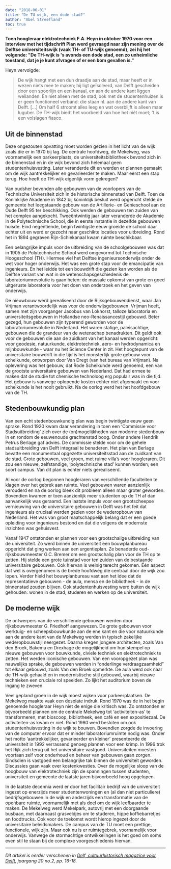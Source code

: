 ```yaml
---
date: "2018-06-01"
title: "De TU-wijk, een dode stad?"
author: "Abel Streefland"
toc: true
---
```


**Toen hoogleraar elektrotechniek F.A. Heyn in oktober 1970 voor een interview met het tijdschrift Plan werd gevraagd naar zijn mening over de Delftse universiteitswijk (vaak TH- of TU-wijk genoemd), zei hij het volgende: "De TH-wijk is 's avonds een dode stad, een zo unheimliche toestand, dat je je kunt afvragen of er een bom gevallen is."**

Heyn vervolgde:

> De wijk hangt met een dun draadje aan de stad, maar heeft er in wezen niets mee te maken; hij ligt geïsoleerd, van Delft gescheiden door een spoorlijn en een kanaal, en aan de andere kant liggen weilanden. En niet alleen met de stad, ook met de studentenhuizen is er geen functioneel verband: die staan nl. aan de andere kant van Delft. […] Om half 6 stroomt alles leeg en wat overblijft is alleen maar luguber. De TH-wijk biedt het voorbeeld van hoe het niét moet; 't is een volslagen fiasco.

## Uit de binnenstad

Deze ongezouten opvatting moet worden gezien in het licht van de wijk zoals die er in 1970 bij lag. De centrale hoofdweg, de Mekelweg, was voornamelijk een parkeerplaats, de universiteitsbibliotheek bevond zich in de binnenstad en in de wijk bevond zich helemaal geen studentenhuisvesting. Later veranderde dit en werden er plannen gemaakt om de wijk aantrekkelijker en gevarieerder te maken. Maar eerst een stap terug. Hoe heeft de TH-wijk eigenlijk vorm gekregen?

Van oudsher bevonden alle gebouwen van de voorlopers van de Technische Universiteit zich in de historische binnenstad van Delft. Toen de Koninklijke Akademie in 1842 bij koninklijk besluit werd opgericht stelde de gemeente het leegstaande gebouw van de Artillerie- en Genieschool aan de Oude Delft 95 ter beschikking. Ook werden de gebouwen ten zuiden van het complex aangekocht. Tweeëntwintig jaar later veranderde de Akademie in de Polytechnische School, die in eerste instantie in dezelfde gebouwen huisde. Eind negentiende, begin twintigste eeuw groeide de school daar echter uit en werd er gezocht naar geschikte locaties voor uitbreiding. Rond het in 1894 gegraven Rijn-Schiekanaal kwam ruimte beschikbaar.

Een belangrijke impuls voor de uitbreiding van de schoolgebouwen was dat in 1905 de Polytechnische School werd omgevormd tot Technische Hoogeschool (TH). Hiermee viel het Delftse ingenieursonderwijs onder de wet voor hoger onderwijs. Het was een grote stap voor de emancipatie van ingenieurs. En het leidde tot een bouwdrift die gezien kan worden als de Delftse variant van wat in de wetenschapsgeschiedenis de laboratoriumrevolutie is gaan heten: de massale opkomst van grote en goed uitgeruste laboratoria voor het doen van onderzoek en het geven van onderwijs.

De nieuwbouw werd gerealiseerd door de Rijksgebouwendienst, waar Jan Vrijman verantwoordelijk was voor de onderwijsgebouwen. Vrijman heeft, samen met zijn voorganger Jacobus van Lokhorst, talloze laboratoria en universiteitsgebouwen in Hollandse neo-Renaissancestijl gebouwd. Beter gezegd, hun gebouwen zijn typerend geworden voor de laboratoriumrevolutie in Nederland. Het waren statige, paleisachtige, gebouwen die de grandeur van de wetenschap benadrukten. Dit geldt ook voor de gebouwen die aan de zuidkant van het kanaal werden opgericht: voor geodesie, natuurkunde, elektrotechniek, aero- en hydrodynamica en mijnbouwkunde - waar nu het Science Center in zit. Het hoogtepunt van de universitaire bouwdrift in die tijd is het monsterlijk grote gebouw voor scheikunde, ontworpen door Van Dregt (van het bureau van Vrijman). Na oplevering was het gebouw, dat Rode Scheikunde werd genoemd, een van de grootste universitaire gebouwen van Nederland. Dat had ermee te maken dat de studie tot chemische technoloog erg populair was in die tijd. Het gebouw is vanwege oplopende kosten echter niet afgemaakt en voor scheikunde is het nooit gebruikt. Na de oorlog werd het het hoofdgebouw van de TH.

## Stedenbouwkundig plan

Van een echt stedenbouwkundig plan was begin twintigste eeuw geen sprake. Rond 1920 kwam daar verandering in toen een ‘Commissie voor Stadsuitbreiding’ zich over de (on)mogelijkheden van moderne stedenbouw in en rondom de eeuwenoude grachtenstad boog. Onder andere Hendrik Petrus Berlage gaf advies. De commissie stelde voor om de gehele stadsuitbreiding van Delft integraal te benaderen. Het plan van Berlage bevatte een monumentaal opgezette universiteitsstad aan de zuidkant van de stad. Grote gebouwen, veel groen, met ruime villa’s voor hoogleraren. Dit zou een nieuwe, zelfstandige, ‘polytechnische stad’ kunnen worden; een soort campus. Van dit plan is echter niets gerealiseerd.

Al voor de oorlog begonnen hoogleraren van verschillende faculteiten te klagen over het gebrek aan ruimte. Veel gebouwen waren aanzienlijk verouderd en na de oorlog bleek dit probleem alleen maar groter geworden. Bovendien kwamen er toen aanzienlijk meer studenten op de TH af dan aanvankelijk was geraamd. Een laatste impuls voor een grootscheepse vernieuwing van de universitaire gebouwen in Delft was het feit dat ingenieurs als cruciaal werden gezien voor de wederopbouw van Nederland. Het was van groot maatschappelijk belang dat er een goede opleiding voor ingenieurs bestond en dat die volgens de modernste inzichten was gehuisvest.

Vanaf 1947 ontstonden er plannen voor een grootschalige uitbreiding van de universiteit. Zo werd binnen de universiteit een bouwplanbureau opgericht dat ging werken aan een urgentieplan. Ze benaderde oud-rijksbouwmeester G.C. Bremer om een grootschalig plan voor de TH op te zetten. Hij stelde een grote tuinstad voor ten zuiden van de bestaande universitaire gebouwen. Ook hiervan is weinig terecht gekomen. Één aspect dat wel is overgenomen is de brede hoofdweg die centraal door de wijk zou lopen. Verder hield het bouwplanbureau vast aan het idee dat de representatieve gebouwen - de aula, mensa en de bibliotheek - in de binnenstad zouden blijven. Ook studentenhuisvesting werd buiten de wijk gehouden: wonen in de stad, studeren en werken op de universiteit.

## De moderne wijk

De ontwerpers van de verschillende gebouwen werden door rijksbouwmeester G. Friedhoff aangewezen. De grote gebouwen voor werktuig- en scheepsbouwkunde aan de ene kant en die voor natuurkunde aan de andere kant van de Mekelweg werden in typisch zakelijke wederopbouwstijl neergezet. Daarna kregen jongere architecten, zoals Van den Broek, Bakema en Drexhage de mogelijkheid om hun stempel op nieuwe gebouwen voor bouwkunde, civiele techniek en elektrotechniek te zetten. Het werden iconische gebouwen. Van een vooropgezet plan was nauwelijks sprake, de gebouwen werden in “onderlinge verdraagzaamheid” tot elkaar gebouwd, zoals Van den Broek opmerkte. De aula werd ook naar de TH-wijk gehaald en in modernistische stijl gebouwd, waarbij nieuwe technieken een cruciale rol speelden. Zo lijkt het auditorium boven de ingang te zweven.

Veel gepland groen in de wijk moest wijken voor parkeerplaatsen. De Mekelweg maakte vaak een desolate indruk. Rond 1970 was de in het begin genoemde hoogleraar Heyn niet de enige die kritisch was. Zo ontstonden er bijvoorbeeld plannen om de centrale Mekelweg tot ‘activiteiten-as’ te transformeren, met bioscoop, bibliotheek, een café en een expositiezaal. De activiteiten-as kwam er niet. Rond 1980 werd besloten om ook studentenhuisvesting in de wijk te bouwen. Bovendien zorgde de invoering van de computer ervoor dat er minder laboratoriumruimte nodig was. Onder het motto ‘aantrekkelijker, gevarieerder en kleiner’ presenteerde de universiteit in 1992 verrassend genoeg plannen voor een krimp. In 1996 trok het Rijk zich terug uit het universitaire vastgoed. Universiteiten moesten voortaan zelf voor onderhoud en beheer van gebouwen gaan zorgen. Sindsdien is vastgoed een belangrijke tak binnen de universiteit geworden. Discussies gaan vaak over kostenkwesties. Over de mogelijke sloop van de hoogbouw van elektrotechniek zijn de spanningen tussen studenten, universiteit en gemeente de laatste jaren bijvoorbeeld hoog opgelopen.

In de laatste decennia werd er door het facilitair bedrijf van de universiteit ingezet op enerzijds meer studentenwoningen en (al dan niet particuliere) bedrijfsgebouwen in de wijk en anderzijds een transformatie van de openbare ruimte, voornamelijk met als doel om de wijk leefbaarder te maken. De Mekelweg werd Mekelpark, autovrij met een doorgaande busbaan, met daarnaast grasveldjes om te studeren, hippe koffiebarretjes en foodtrucks. Ook voor de toekomst wordt hierop ingezet door de universitaire beleidsmakers. De campus van de TU moet een prettige, functionele, wijk zijn. Maar ook nu is er ruimtegebrek, voornamelijk voor onderwijs. Vanwege de stormachtige ontwikkelingen is het goed om soms even stil te staan bij de complexe voorgeschiedenis hiervan.

---

_Dit artikel is eerder verschenen in [Delf, cultuurhistorisch magazine voor Delft](https://delfia-batavorum.nl/publicaties/delf), jaargang 20 no.2, pp. 16-18._
